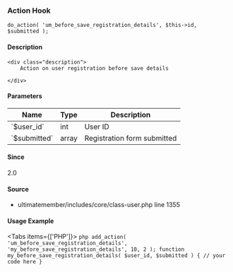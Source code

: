 
### Action Hook    
    
```
do_action( 'um_before_save_registration_details', $this->id, $submitted );
```

#### Description
    <div class="description">
        Action on user registration before save details
 
    </div>

#### Parameters
            
<table className="table-auto mt-2 border dark:border-gray-500 p-5 text-sm text-left">
<thead>
<tr>
<th  className="px-3">Name</th>
<th  className="px-3">Type</th>
<th  className="px-3">Description</th>
</tr>
</thead>
<tbody>
               <tr >
               <td className="px-3 py-2">`$user_id`</td>
               <td className="px-3 py-2">int</td>
               <td className="px-3 py-2 text-sm">User ID</td>
               </tr>
               <tr >
               <td className="px-3 py-2">`$submitted`</td>
               <td className="px-3 py-2">array</td>
               <td className="px-3 py-2 text-sm">Registration form submitted</td>
               </tr>
</tbody>
</table>

#### Since
<div class="description">
2.0
</div>

#### Source
  - <Link href="/developer/files/includes-core-class-user#source-view.1355">ultimatemember/includes/core/class-user.php</Link> <Link href="/developer/files/includes-core-class-user#source-view.1355">line 1355</Link>



#### Usage Example

<Tabs items={['PHP']}>
    <Tab>
    ```php
    add_action( 'um_before_save_registration_details', 'my_before_save_registration_details', 10, 2 );
 function my_before_save_registration_details( $user_id, $submitted ) {
     // your code here
 }
    ```
    </Tab>
</Tabs>